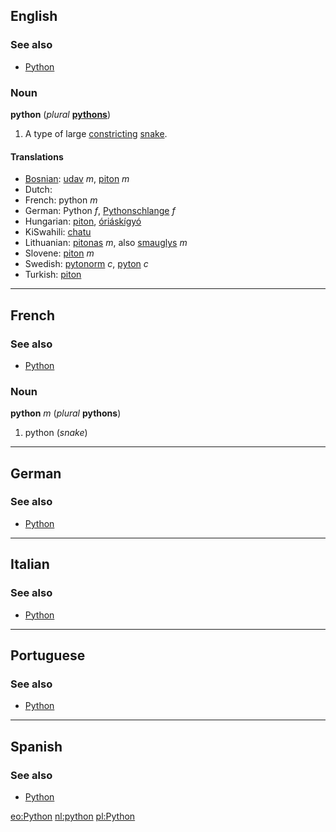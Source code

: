 ==English==
{{wikipedia}}
===See also===
*[[Python]]
===Noun===
'''python''' (''plural'' '''[[pythons]]''')

#A type of large [[constrict]]ing [[snake]].

====Translations====
*[[Bosnian]]: [[udav]] ''m'', [[piton]] ''m''
*Dutch: 
*French: python ''m''
*German: Python ''f'', [[Pythonschlange]] ''f''
*Hungarian: [[piton]], [[óriáskígyó]]
*KiSwahili: [[chatu]]
*Lithuanian: [[pitonas]] ''m'', also [[smauglys]] ''m''
*Slovene: [[piton]] ''m''
*Swedish:  [[pytonorm]] ''c'', [[pyton]] ''c''
*Turkish: [[piton]]


----
==French==
===See also===
*[[Python]]
===Noun===
'''python''' ''m'' (''plural'' '''pythons''')

#python (''snake'')


----
==German==
===See also===
*[[Python]]
----
==Italian==
===See also===
*[[Python]]
----
==Portuguese==
===See also===
*[[Python]]
----
==Spanish==
===See also===
*[[Python]]

[[eo:Python]]
[[nl:python]]
[[pl:Python]]